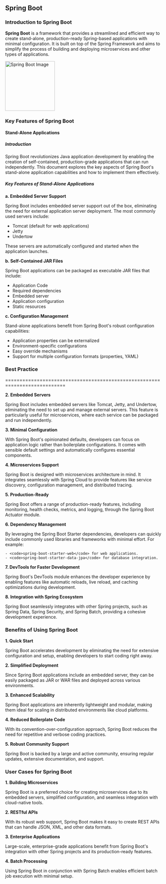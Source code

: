 
## <span className="text-purple-700 font-bold">Spring Boot</span>

### <span className="text-purple-500 font-semibold">Introduction to Spring Boot</span>

**Spring Boot** is a framework that provides a streamlined and efficient way to create stand-alone, production-ready Spring-based applications with minimal configuration. It is built on top of the Spring Framework and aims to simplify the process of building and deploying microservices and other types of applications.

<div className="w-full flex justify-center py-4">
    <img src="/programming/spring.png" width="160px" height="160px" alt="Spring Boot Image" />
</div>


### <span className="text-purple-500 font-semibold">Key Features of Spring Boot</span>

#### <span className="text-purple-400 font-semibold">Stand-Alone Applications</span>

##### <span className="text-gray-600 font-semibold">Introduction</span>

Spring Boot revolutionizes Java application development by enabling the creation of self-contained, production-grade applications that can run independently. This document explores the key aspects of Spring Boot's stand-alone application capabilities and how to implement them effectively.

##### <span className="text-gray-600 font-semibold">Key Features of Stand-Alone Applications</span>

**a. Embedded Server Support**

Spring Boot includes embedded server support out of the box, eliminating the need for external application server deployment. The most commonly used servers include:

- Tomcat (default for web applications)
- Jetty
- Undertow

These servers are automatically configured and started when the application launches.

**b. Self-Contained JAR Files**

Spring Boot applications can be packaged as executable JAR files that include:

- Application Code
- Required dependencies
- Embedded server
- Application configuration
- Static resources

**c. Configuration Management**

Stand-alone applications benefit from Spring Boot's robust configuration capabilities:

- Application properties can be externalized
- Environment-specific configurations
- Easy override mechanisms
- Support for multiple configuration formats (properties, YAML)

### <span className="text-purple-500 font-semibold">Best Practice</span>

===========================================================================

**2. Embedded Servers**

Spring Boot includes embedded servers like Tomcat, Jetty, and Undertow, eliminating the need to set up and manage external servers. This feature is particularly useful for microservices, where each service can be packaged and run independently.

<div className="w-full flex justify-center py-4">
    <TomCat />
</div>

**3. Minimal Configuration**

With Spring Boot's opinionated defaults, developers can focus on application logic rather than boilerplate configurations. It comes with sensible default settings and automatically configures essential components.

**4. Microservices Support**

Spring Boot is designed with microservices architecture in mind. It integrates seamlessly with Spring Cloud to provide features like service discovery, configuration management, and distributed tracing.

**5. Production-Ready**

Spring Boot offers a range of production-ready features, including monitoring, health checks, metrics, and logging, through the Spring Boot Actuator module.

**6. Dependency Management**

By leveraging the Spring Boot Starter dependencies, developers can quickly include commonly used libraries and frameworks with minimal effort. For example:

    - <code>spring-boot-starter-web</code> for web applications.
    - <code>spring-boot-starter-data-jpa</code> for database integration.

**7. DevTools for Faster Development**

Spring Boot's DevTools module enhances the developer experience by enabling features like automatic reloads, live reload, and caching optimizations during development.

**8. Integration with Spring Ecosystem**

Spring Boot seamlessly integrates with other Spring projects, such as Spring Data, Spring Security, and Spring Batch, providing a cohesive development experience.

###  <span className="text-purple-500 font-semibold">Benefits of Using Spring Boot</span>

**1. Quick Start**

Spring Boot accelerates development by eliminating the need for extensive configuration and setup, enabling developers to start coding right away.

**2. Simplified Deployment**

Since Spring Boot applications include an embedded server, they can be easily packaged as JAR or WAR files and deployed across various environments.

**3. Enhanced Scalability**

Spring Boot applications are inherently lightweight and modular, making them ideal for scaling in distributed environments like cloud platforms.

**4. Reduced Boilerplate Code**

With its convention-over-configuration approach, Spring Boot reduces the need for repetitive and verbose coding practices.

**5. Robust Community Support**

Spring Boot is backed by a large and active community, ensuring regular updates, extensive documentation, and support.

###  <span className="text-purple-500 font-semibold">User Cases for Spring Boot</span>

**1. Building Microservices**

Spring Boot is a preferred choice for creating microservices due to its embedded servers, simplified configuration, and seamless integration with cloud-native tools.

**2. RESTful APIs**

With its robust web support, Spring Boot makes it easy to create REST APIs that can handle JSON, XML, and other data formats.

**3. Enterprise Applications**

Large-scale, enterprise-grade applications benefit from Spring Boot's integration with other Spring projects and its production-ready features.

**4. Batch Processing**

Using Spring Boot in conjunction with Spring Batch enables efficient batch job execution with minimal setup.